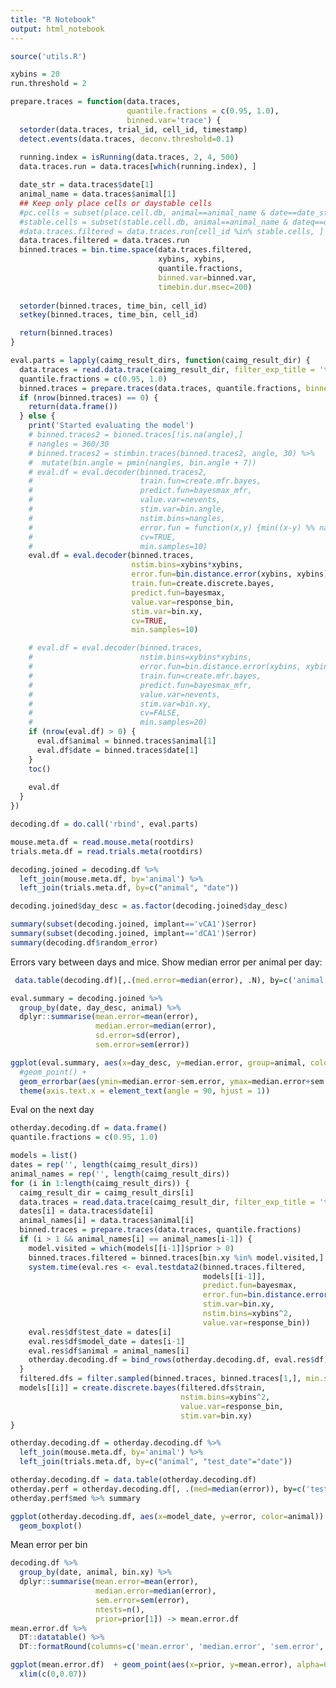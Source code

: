 ```yaml
---
title: "R Notebook"
output: html_notebook
---
```


```r
source('utils.R')
```



```r
xybins = 20
run.threshold = 2

prepare.traces = function(data.traces, 
                          quantile.fractions = c(0.95, 1.0),
                          binned.var='trace') {
  setorder(data.traces, trial_id, cell_id, timestamp)
  detect.events(data.traces, deconv.threshold=0.1)
  
  running.index = isRunning(data.traces, 2, 4, 500) 
  data.traces.run = data.traces[which(running.index), ]

  date_str = data.traces$date[1]
  animal_name = data.traces$animal[1]
  ## Keep only place cells or daystable cells
  #pc.cells = subset(place.cell.db, animal==animal_name & date==date_str & is.pc)$cell_id
  #stable.cells = subset(stable.cell.db, animal==animal_name & dateq==date_str & is.stable)$cell_id
  #data.traces.filtered = data.traces.run[cell_id %in% stable.cells, ]
  data.traces.filtered = data.traces.run
  binned.traces = bin.time.space(data.traces.filtered, 
                                 xybins, xybins,
                                 quantile.fractions,
                                 binned.var=binned.var,
                                 timebin.dur.msec=200)
  
  setorder(binned.traces, time_bin, cell_id)
  setkey(binned.traces, time_bin, cell_id)

  return(binned.traces)
}

eval.parts = lapply(caimg_result_dirs, function(caimg_result_dir) {
  data.traces = read.data.trace(caimg_result_dir, filter_exp_title = 'trial')
  quantile.fractions = c(0.95, 1.0)
  binned.traces = prepare.traces(data.traces, quantile.fractions, binned.var='trace')
  if (nrow(binned.traces) == 0) {
    return(data.frame())
  } else {
    print('Started evaluating the model')
    # binned.traces2 = binned.traces[!is.na(angle),]
    # nangles = 360/30
    # binned.traces2 = stimbin.traces(binned.traces2, angle, 30) %>%
    #  mutate(bin.angle = pmin(nangles, bin.angle + 7))
    # eval.df = eval.decoder(binned.traces2, 
    #                        train.fun=create.mfr.bayes,
    #                        predict.fun=bayesmax_mfr,
    #                        value.var=nevents,
    #                        stim.var=bin.angle,
    #                        nstim.bins=nangles,
    #                        error.fun = function(x,y) {min((x-y) %% nangles, (y-x) %% nangles)},
    #                        cv=TRUE,
    #                        min.samples=10)
    eval.df = eval.decoder(binned.traces,
                           nstim.bins=xybins*xybins,
                           error.fun=bin.distance.error(xybins, xybins),
                           train.fun=create.discrete.bayes,
                           predict.fun=bayesmax,
                           value.var=response_bin,
                           stim.var=bin.xy,
                           cv=TRUE,
                           min.samples=10)

    # eval.df = eval.decoder(binned.traces,
    #                        nstim.bins=xybins*xybins,
    #                        error.fun=bin.distance.error(xybins, xybins),
    #                        train.fun=create.mfr.bayes,
    #                        predict.fun=bayesmax_mfr,
    #                        value.var=nevents,
    #                        stim.var=bin.xy,
    #                        cv=FALSE,
    #                        min.samples=20)
    if (nrow(eval.df) > 0) {
      eval.df$animal = binned.traces$animal[1]
      eval.df$date = binned.traces$date[1]
    }
    toc()
    
    eval.df
  }
})

decoding.df = do.call('rbind', eval.parts)

mouse.meta.df = read.mouse.meta(rootdirs)
trials.meta.df = read.trials.meta(rootdirs)

decoding.joined = decoding.df %>%
  left_join(mouse.meta.df, by='animal') %>%
  left_join(trials.meta.df, by=c("animal", "date"))

decoding.joined$day_desc = as.factor(decoding.joined$day_desc)

summary(subset(decoding.joined, implant=='vCA1')$error)
summary(subset(decoding.joined, implant=='dCA1')$error)
summary(decoding.df$random_error)
```

Errors vary between days and mice. Show median error per animal per day:
```r
 data.table(decoding.df)[,.(med.error=median(error), .N), by=c('animal','date')][,median(med.error), by='animal']#[,med.error] %>% summary
```

```r
eval.summary = decoding.joined %>%
  group_by(date, day_desc, animal) %>%
  dplyr::summarise(mean.error=mean(error),
                   median.error=median(error),
                   sd.error=sd(error),
                   sem.error=sem(error))

ggplot(eval.summary, aes(x=day_desc, y=median.error, group=animal, color=animal)) +
  #geom_point() +
  geom_errorbar(aes(ymin=median.error-sem.error, ymax=median.error+sem.error), width=0.2) +
  theme(axis.text.x = element_text(angle = 90, hjust = 1))
```

Eval on the next day
```r
otherday.decoding.df = data.frame()
quantile.fractions = c(0.95, 1.0)

models = list()
dates = rep('', length(caimg_result_dirs))
animal_names = rep('', length(caimg_result_dirs))
for (i in 1:length(caimg_result_dirs)) {
  caimg_result_dir = caimg_result_dirs[i]
  data.traces = read.data.trace(caimg_result_dir, filter_exp_title = 'trial')
  dates[i] = data.traces$date[i]
  animal_names[i] = data.traces$animal[i]
  binned.traces = prepare.traces(data.traces, quantile.fractions)
  if (i > 1 && animal_names[i] == animal_names[i-1]) {
    model.visited = which(models[[i-1]]$prior > 0)
    binned.traces.filtered = binned.traces[bin.xy %in% model.visited,]
    system.time(eval.res <- eval.testdata2(binned.traces.filtered, 
                                           models[[i-1]], 
                                           predict.fun=bayesmax,
                                           error.fun=bin.distance.error(xybins, xybins),
                                           stim.var=bin.xy,
                                           nstim.bins=xybins^2,
                                           value.var=response_bin))
    eval.res$df$test_date = dates[i]
    eval.res$df$model_date = dates[i-1]
    eval.res$df$animal = animal_names[i]
    otherday.decoding.df = bind_rows(otherday.decoding.df, eval.res$df)
  }
  filtered.dfs = filter.sampled(binned.traces, binned.traces[1,], min.samples=10)
  models[[i]] = create.discrete.bayes(filtered.dfs$train, 
                                      nstim.bins=xybins^2,
                                      value.var=response_bin,
                                      stim.var=bin.xy)
}
```

```r
otherday.decoding.df = otherday.decoding.df %>%
  left_join(mouse.meta.df, by='animal') %>%
  left_join(trials.meta.df, by=c("animal", "test_date"="date"))

otherday.decoding.df = data.table(otherday.decoding.df)
otherday.perf = otherday.decoding.df[, .(med=median(error)), by=c('test_date', 'animal')] 
otherday.perf$med %>% summary

ggplot(otherday.decoding.df, aes(x=model_date, y=error, color=animal)) +
  geom_boxplot()
```



Mean error per bin
```r
decoding.df %>%
  group_by(date, animal, bin.xy) %>%
  dplyr::summarise(mean.error=mean(error),
                   median.error=median(error),
                   sem.error=sem(error),
                   ntests=n(),
                   prior=prior[1]) -> mean.error.df
mean.error.df %>%  
  DT::datatable() %>%
  DT::formatRound(columns=c('mean.error', 'median.error', 'sem.error', 'prior'), digits = 3)

ggplot(mean.error.df)  + geom_point(aes(x=prior, y=mean.error), alpha=0.1) +
  xlim(c(0,0.07))
```


